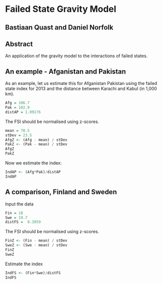 Failed State Gravity Model
====================================
Bastiaan Quast and Daniel Norfolk
------------------------------------

Abstract
------------------------------------
An application of the gravity model to the interactions of failed states.

An example - Afganistan and Pakistan
------------------------------------
As an example, let us estimate this for Afganistan Pakistan using the failed state index for 2013 and the distance between Karachi and Kabul (in 1,000 km).



```r
Afg = 106.7
Pak = 102.9
distAP = 1.09176
```

The FSI should be normalised using z-scores.

```r
mean = 70.5
stDev = 23.5
AfgZ <- (Afg - mean) / stDev
PakZ <- (Pak - mean) / stDev
AfgZ
PakZ
```

Now we estimate the index:

```r
IndAP <- (Afg*Pak)/distAP
IndAP
```

A comparison, Finland and Sweden
--------------------------------
Input the data

```r
Fin = 18
Swe = 19.7
distFS =  0.3959 
```

The FSI should be normalised using z-scores.

```r
FinZ <- (Fin - mean) / stDev
SweZ <- (Swe - mean) / stDev
FinZ
SweZ
```

Estimate the index
```r
IndFS <- (Fin*Swe)/distFS
IndFS
```